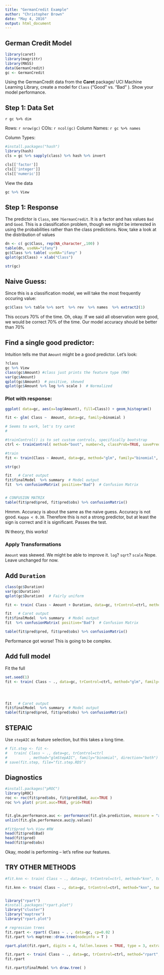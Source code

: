 ```yaml
---
title: "GermanCredit Example"
author: "Christopher Brown"
date: "May 4, 2016"
output: html_document
---
```


## German Credit Model

```r
library(caret)
library(magrittr)
library(MASS)
data(GermanCredit)
gc <- GermanCredit
```


Using the GermanCredit data from the **Caret** package/ UCI Machine Learning Library, create a model for `Class` ("Good" vs. "Bad" ). Show your model performance.  

## Step 1: Data Set

`r gc %>% dim` 

Rows: `r nrow(gc)`
COls: `r ncol(gc)`
Column Names: `r gc %>% names`

Column Types: 

```r
#install.packages("hash")
library(hash)
cls = gc %>% sapply(class) %>% hash %>% invert

cls[['factor']]
cls[['integer']]
cls[['numeric']]
```


View the data
```r
gc %>% View
```

## Step 1: Response 

The predictor is `Class`, see `?GermanCredit`. It is a factor and has values `Bad` and `Good`. This is a classification problem, though we might be interested in using the probabilities rather than the class predictions. Now, take a look at the distribution of values

```r

dn <- c( gc$Class, rep(NA_character_,100) )
table(dn, useNA="ifany")
gc$Class %>% table( useNA="ifany" )
qplot(gc$Class) + xlab("Class")

str(gc)
```


## Naive Guess:

Since this is a classification model, we will take the most frequently occuring value:

```r
gc$Class %>% table %>% sort  %>% rev  %>% names  %>% extract2(1)
```

This occurs 70% of the time. Oh, okay. If we said all observation were good, we would
be correct 70% of the time. Our model accuracy should be better than 70%


## Find a single good predictor:

Intuition tells me that `Amount` might be a good predictor. Let's look:


```r
?class
gc %>% View 
class(gc$Amount) #class just prints the feature type (RW)
var(gc$Amount)
qplot(gc$Amount)  # positive, skewed
qplot(gc$Amount %>% log %>% scale )  # Normalized
```


### Plot with response:

```r
ggplot( data=gc, aes(x=log(Amount), fill=Class)) + geom_histogram()
```

```r
fit <- glm( Class ~  Amount, data=gc, family=binomial )

# Seems to work, let's try caret
# 

#trainControl() is to set custom controls, specifically bootstrap
ctrl <- trainControl( method="boot", number=5, classProb=TRUE, savePrediction=TRUE )

#train 
fit <- train(Class ~ Amount, data=gc, method="glm", family="binomial", trControl=ctrl)

str(gc)

fit   # Caret output
fit$finalModel  %>% summary  # Model output
fit  %>% confusionMatrix( positive="Bad")  # Confusion Matrix


# CONFUSION MATRIX
table(fit$pred$pred, fit$pred$obs) %>% confusionMatrix()

```

Hmmm. Accuracy is about the same as the naive guess. Accuracy is not good. `Kappa < 0.30`. Therefore this is not a strong predictor, but at least the sign is correct and it is significant.  Passes the test.

IN theory, this works!


### Apply Transformations 

`Amount` was skewed. We might be able to improve it. `log`?  `sqrt`?  `scale`
 Nope. Leave unchanged for now.


## Add `Duration`

```r
class(gc$Duration)
var(gc$Duration)
qplot(gc$Duration)  # Fairly uniform
```

```r
fit <- train( Class ~ Amount + Duration, data=gc, trControl=ctrl, method="glm", family="binomial" )

fit   # Caret output
fit$finalModel  %>% summary  # Model output
fit  %>% confusionMatrix( positive="Bad")  # Confusion Matrix

table(fit$pred$pred, fit$pred$obs) %>% confusionMatrix()

```

Performance got worse! This is going to be complex.  



## Add full model 

Fit the full

```r
set.seed(1)
fit <- train( Class ~ ., data=gc, trControl=ctrl, method="glm", family="binomial" )




fit   # Caret output
fit$finalModel  %>% summary  # Model output
table(fit$pred$pred, fit$pred$obs) %>% confusionMatrix()


```

## STEPAIC

Use `stepAIC` as feature selection, but this takes a long time.

```r
# fit.step <- fit <- 
#   train( Class ~ ., data=gc, trControl=ctrl
#          , method="glmStepAIC", family="binomial", direction="both")
# save(fit.step, file="fit.step.RDS")
```


## Diagnostics

```r
#install.packages("pROC")
library(pROC)
roc <- roc(fit$pred$obs, fit$pred$Bad, auc=TRUE )
roc %>% plot( print.auc=TRUE, grid=TRUE)


fit.glm.performance.auc <- performance(fit.glm.prediction, measure = "auc")
unlist(fit.glm.performance.auc@y.values)

#fit$pred %>% View #RW
head(fit$pred$Bad)
head(fit$pred)
head(fit$pred$obs)

```

Okay, model is performing -- let's refine our features.


## TRY OTHER METHODS

```r
#fit.knn <- train( Class ~ ., data=gc, trControl=ctrl, method="knn", tuneGrid=data.frame(k=c(40,50,60)))

fit.knn <- train( Class ~ ., data=gc, trControl=ctrl, method="knn", tuneGrid=data.frame(k=c(40,50,60,70,80,90)))


library("rpart")
#install.packages("rpart.plot")
library("cluster")
library("maptree")
library("rpart.plot")

# regression trees
fit.rpart <- rpart( Class ~ . , data=gc, cp=0.02 )
fit.rpart %>% maptree::draw.tree(nodeinfo = T ) 

rpart.plot(fit.rpart, digits = 4, fallen.leaves = TRUE, type = 3, extra=101)

fit.rpart <- train( Class ~ ., data=gc, trControl=ctrl, method="rpart", tuneLength=20)
fit.rpart

fit.rpart$finalModel %>% draw.tree( )

```


















